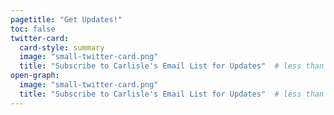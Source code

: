 ```yaml
---
pagetitle: "Get Updates!"
toc: false
twitter-card:
  card-style: summary
  image: "small-twitter-card.png"
  title: "Subscribe to Carlisle's Email List for Updates"  # less than 55 chars
open-graph:   
  image: "small-twitter-card.png"
  title: "Subscribe to Carlisle's Email List for Updates"  # less than 55 chars
---
```




```{=html}
<!-- MailerLite Universal -->
<script>
    (function(w,d,e,u,f,l,n){w[f]=w[f]||function(){(w[f].q=w[f].q||[])
    .push(arguments);},l=d.createElement(e),l.async=1,l.src=u,
    n=d.getElementsByTagName(e)[0],n.parentNode.insertBefore(l,n);})
    (window,document,'script','https://assets.mailerlite.com/js/universal.js','ml');
    ml('account', '438589');
</script>
<!-- End MailerLite Universal -->
```        

<div class="ml-embedded" data-form="e3eHFN"></div>